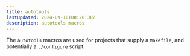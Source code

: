 ```yaml
---
title: autotools
lastUpdated: 2024-09-10T00:20:38Z
description: autotools macros
---
```


The `autotools` macros are used for projects that supply
a `Makefile`, and potentially a `./configure` script.

<RenderMacroActions group="autotools" />
